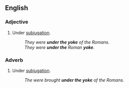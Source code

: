 ==English==

===Adjective===

{{en-adj|pos=[[under]] [[the]] [[yoke]]}}

# {{idiom}} Under [[subjugation]].
#: ''They were '''under the yoke''' of the Romans.''
#: ''They were '''under the''' Roman '''yoke'''.''

===Adverb===
{{en-adv|pos=[[under]] [[the]] [[yoke]]|-}}

# Under [[subjugation]].
#: ''The were brought '''under the yoke''' of the Romans.''
